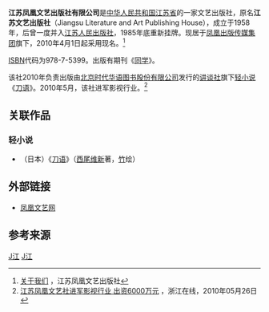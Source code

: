 {{Infobox Company
| company_name        = 江苏凤凰文艺出版社有限公司
| company_name_en     = Jiangsu Phoenix Literature and Art Publishing Ltd.
| company_logo        = 
| company_type        = [[出版社|出版社]]、[[有限公司|有限公司]]
| original_text       = 
| original_spelling   = 
| company_slogan      = 
| market_information  = 
| ROC_UBN             = 
| abbreviated_name    = 
| foundation          = 1958年
| location            = {{PRC}}<br>[[江苏省|江苏省]][[南京市|南京市]]鼓楼区中央路165号凤凰广场C座
| zip_code            = 210009
| telephone_no        = +86-25-83280229（总编室）
| key_people          = 社长：黄小初<br>总编辑：汪修荣
| industry            = 图书出版产业
| products            = 
| services            = 
| capital             = 
| revenue             = 
| operating_income    = 
| profit              = 
| total_asset         = 
| net_asset           = 
| market_value        = 
| num_employees       = 
| P/E ratio           = 
| earnings per share  = 
| Net asset value     = 
| accounting_period   = 
| parent              = 
| divisions           = 
| major_shareholder   = 
| subsid              = 
| homepage            = http://www.jswenyi.com/
| width               = 
}}
'''江苏凤凰文艺出版社有限公司'''是[[中华人民共和国|中华人民共和国]][[江苏省|江苏省]]的一家文艺出版社，原名'''江苏文艺出版社'''（Jiangsu Literature and Art Publishing House），成立于1958年，后曾一度并入[[江苏人民出版社|江苏人民出版社]]，1985年底重新挂牌。现居于[[凤凰出版传媒集团|凤凰出版传媒集团]]旗下，2010年4月1日起采用现名。<ref>[http://www.jswenyi.com/?mods=site_help&item=findByPrimaryKey&nid=181 关于我们] {{Wayback|url=http://www.jswenyi.com/?mods=site_help&item=findByPrimaryKey&nid=181 |date=20120301100453 }}，江苏凤凰文艺出版社</ref>

[[ISBN|ISBN]]代码为978-7-5399。出版有期刊《[[同学_(杂志)|同学]]》。

该社2010年负责出版由[[北京时代华语图书股份有限公司|北京时代华语图书股份有限公司]]发行的[[讲谈社|讲谈社]]旗下[[轻小说|轻小说]]《[[刀语|刀语]]》。2010年5月，该社进军影视行业。<ref>[http://ent.zjol.com.cn/05ent/system/2010/05/26/016639890.shtml 江苏凤凰文艺社进军影视行业 出资6000万元] {{Wayback|url=http://ent.zjol.com.cn/05ent/system/2010/05/26/016639890.shtml |date=20190816024750 }}，浙江在线，2010年05月26日</ref>

==关联作品==
===轻小说===
*（日本）《[[刀语|刀语]]》（[[西尾维新|西尾维新]]著，[[竹_(插画家)|竹]]绘）

==外部链接==
*[https://web.archive.org/web/20110208083738/http://jswenyi.com/ 凤凰文艺网]

==参考来源==
{{reflist}}

{{newspaper-stub}}
[[category:中华人民共和国出版社|J江]]
[[category:1958年成立的公司|J江]]
